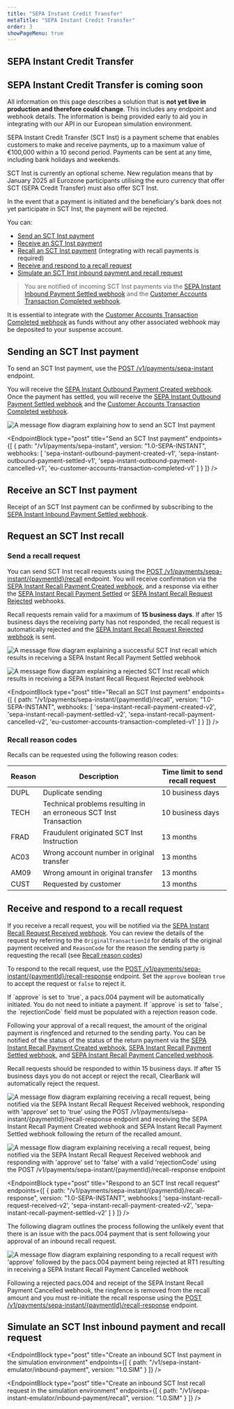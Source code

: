 ```yaml
---
title: "SEPA Instant Credit Transfer"
metaTitle: "SEPA Instant Credit Transfer"
order: 3
showPageMenu: true
---
```



## SEPA Instant Credit Transfer

<Callout colour="green">
<h2>SEPA Instant Credit Transfer is coming soon</h2><p>All information on this page describes a solution that is <strong>not yet live in production and therefore could change</strong>. This includes any endpoint and webhook details. The information is being provided early to aid you in integrating with our API in our European simulation environment.</p>
</Callout>

SEPA Instant Credit Transfer (SCT Inst) is a payment scheme that enables customers to make and receive payments, up to a maximum value of €100,000 within a 10 second period. Payments can be sent at any time, including bank holidays and weekends.

<Callout colour="blue">
<p>SCT Inst is currently an optional scheme. New regulation means that by January 2025 all Eurozone participants utilising the euro currency that offer SCT (SEPA Credit Transfer) must also offer SCT Inst.</p>
<p>In the event that a payment is initiated and the beneficiary's bank does not yet participate in SCT Inst, the payment will be rejected.</p>
</Callout>

You can:
- [Send an SCT Inst payment](#send-an-sct-inst-payment)
- [Receive an SCT Inst payment](#receive-an-sct-inst-payment)
- [Recall an SCT Inst payment](#recall-an-sct-inst-payment) (integrating with recall payments is required)
- [Receive and respond to a recall request](#receive-and-respond-to-a-recall-request)
- [Simulate an SCT Inst inbound payment and recall request](#simulate-an-sct-inst-inbound-payment-and-recall-request)
> You are notified of incoming SCT Inst payments via the [SEPA Instant Inbound Payment Settled webhook](#sepa-instant-inbound-payment-settled-webhook) and the [Customer Accounts Transaction Completed webhook](#customer-accounts-transaction-completed-webhook).

<Callout colour="blue">
It is essential to integrate with the <a href="#customer-accounts-transaction-completed-webhook">Customer Accounts Transaction Completed webhook</a> as funds without any other associated webhook may be deposited to your suspense account.
</Callout>

## Sending an SCT Inst payment

To send an SCT Inst payment, use the [POST /v1/payments/sepa-instant](#send-an-sct-inst-payment) endpoint.

You will receive the [SEPA Instant Outbound Payment Created webhook](#sepa-instant-outbound-payment-created-webhook). Once the payment has settled, you will receive the [SEPA Instant Outbound Payment Settled webhook](#sepa-instant-outbound-payment-settled-webhook) and the [Customer Accounts Transaction Completed webhook](#customer-accounts-transaction-completed-webhook).

![A message flow diagram explaining how to send an SCT Inst payment](/assets/images/sct-inst-send-payment.svg)

<EndpointBlock
  type="post"
  title="Send an SCT Inst payment"
  endpoints={[
    {
      path: "/v1/payments/sepa-instant",
      version: "1.0-SEPA-INSTANT",
      webhooks: [
        'sepa-instant-outbound-payment-created-v1',
        'sepa-instant-outbound-payment-settled-v1',
        'sepa-instant-outbound-payment-cancelled-v1',
        'eu-customer-accounts-transaction-completed-v1'
      ]
    }
  ]}
/>

<WebhookPlaceholder render='sepa-instant-outbound-payment-created-v1' />
<WebhookPlaceholder render='sepa-instant-outbound-payment-settled-v1'/>
<WebhookPlaceholder render='sepa-instant-outbound-payment-cancelled-v1' />
<WebhookPlaceholder render='eu-customer-accounts-transaction-completed-v1' />

## Receive an SCT Inst payment

Receipt of an SCT Inst payment can be confirmed by subscribing to the [SEPA Instant Inbound Payment Settled webhook](#sepa-instant-inbound-payment-settled-webhook).

<WebhookPlaceholder render='sepa-instant-inbound-payment-settled-v1' />

## Request an SCT Inst recall

### Send a recall request

You can send SCT Inst recall requests using the [POST /v1/payments/sepa-instant/{paymentId}/recall](#recall-an-sct-inst-payment) endpoint. You will receive confirmation via the [SEPA Instant Recall Payment Created webhook](#sepa-instant-recall-payment-created-webhook), and a response via either the [SEPA Instant Recall Payment Settled](#sepa-instant-recall-payment-settled-webhook) or [SEPA Instant Recall Request Rejected](#sepa-instant-recall-request-rejected-webhook) webhooks. 

Recall requests remain valid for a maximum of **15 business days**.  If after 15 business days the receiving party has not responded, the recall request is automatically rejected and the [SEPA Instant Recall Request Rejected webhook](#sepa-instant-recall-request-rejected-webhook) is sent.

![A message flow diagram explaining a successful SCT Inst recall which results in receiving a SEPA Instant Recall Payment Settled webhook](/assets/images/sct-inst-successful-recall.svg)

![A message flow diagram explaining a rejected SCT Inst recall which results in receiving a SEPA Instant Recall Request Rejected webhook](/assets/images/sct-inst-rejected-recall.svg)

<EndpointBlock
  type="post"
  title="Recall an SCT Inst payment"
  endpoints={[
    {
      path: "/v1/payments/sepa-instant/{paymentId}/recall",
      version: "1.0-SEPA-INSTANT",
      webhooks: [
        'sepa-instant-recall-payment-created-v2',
        'sepa-instant-recall-payment-settled-v2',
        'sepa-instant-recall-payment-cancelled-v2',
        'eu-customer-accounts-transaction-completed-v1'
      ]
    }
  ]}
/>

<WebhookPlaceholder render='sepa-instant-recall-payment-settled-v2' />
<WebhookPlaceholder render='sepa-instant-recall-request-rejected-v2' />

### Recall reason codes

Recalls can be requested using the following reason codes:

| Reason | Description                                                       | Time limit to send recall request |
| ------ | ----------------------------------------------------------------- | --------------------------------- |
| DUPL   | Duplicate sending                                                 | 10 business days                  |
| TECH   | Technical problems resulting in an erroneous SCT Inst Transaction | 10 business days                  |
| FRAD   | Fraudulent originated SCT Inst Instruction                        | 13 months                         |
| AC03   | Wrong account number in original transfer                         | 13 months                         |
| AM09   | Wrong amount in original transfer                                 | 13 months                         |
| CUST   | Requested by customer                                             | 13 months                         |

## Receive and respond to a recall request

If you receive a recall request, you will be notified via the [SEPA Instant Recall Request Received webhook](#sepa-instant-recall-request-received-webhook). You can review the details of the request by referring to the `OriginalTransactionId` for details of the original payment received and `ReasonCode` for the reason the sending party is requesting the recall (see [Recall reason codes](#recall-reason-codes))

To respond to the recall request, use the [POST /v1/payments/sepa-instant/{paymentId}/recall-response](#respond-to-an-sct-inst-recall-request) endpoint. Set the `approve` boolean `true` to accept the request or `false` to reject it.

<Callout colour="blue">
If `approve` is set to `true`, a pacs.004 payment will be automatically initiated. You do not need to initiate a payment.
If `approve` is set to `false`, the `rejectionCode` field must be populated with a rejection reason code.
</Callout>

Following your approval of a recall request, the amount of the original payment is ringfenced and returned to the sending party. You can be notified of the status of the status of the return payment via the [SEPA Instant Recall Payment Created webhook](#sepa-instant-recall-payment-created-webhook), [SEPA Instant Recall Payment Settled webhook](#sepa-instant-recall-payment-settled-webhook), and [SEPA Instant Recall Payment Cancelled webhook](#sepa-instant-recall-payment-cancelled-webhook).

Recall requests should be responded to within 15 business days. If after 15 business days you do not accept or reject the recall, ClearBank will automatically reject the request.

![A message flow diagram explaining receiving a recall request, being notified via the SEPA Instant Recall Request Received webhook, responding with 'approve' set to 'true' using the POST /v1/payments/sepa-instant/{paymentId}/recall-response endpoint and receiving the SEPA Instant Recall Payment Created webhook and SEPA Instant Recall Payment Settled webhook following the return of the recalled amount.](/assets/images/sct-inst-receive-recall-approved.svg)

![A message flow diagram explaining receiving a recall request, being notified via the SEPA Instant Recall Request Received webhook and responding with 'approve' set to 'false' with a valid 'rejectionCode' using the POST /v1/payments/sepa-instant/{paymentId}/recall-response endpoint](/assets/images/sct-inst-receive-recall-rejected.svg)

<WebhookPlaceholder render='sepa-instant-recall-request-received-v2' />

<EndpointBlock
  type="post"
  title="Respond to an SCT Inst recall request"
  endpoints={[
    {
      path: "/v1/payments/sepa-instant/{paymentId}/recall-response",
      version: "1.0-SEPA-INSTANT",
      webhooks:[
        'sepa-instant-recall-request-received-v2',
        'sepa-instant-recall-payment-created-v2',
        'sepa-instant-recall-payment-settled-v2'
      ]
    }
  ]}
/>

<WebhookPlaceholder render='sepa-instant-recall-payment-created-v2' />
<WebhookPlaceholder render='sepa-instant-recall-payment-settled-v2' />

The following diagram outlines the process following the unlikely event that there is an issue with the pacs.004 payment that is sent following your approval of an inbound recall request.

![A message flow diagram explaining responding to a recall request with 'approve' followed by the pacs.004 payment being rejected at RT1 resulting in receiving a SEPA Instant Recall Payment Cancelled webhook](/assets/images/sct-inst-recall-payment-cancelled.svg)

Following a rejected pacs.004 and receipt of the SEPA Instant Recall Payment Cancelled webhook, the ringfence is removed from the recall amount and you must re-initiate the recall response using the [POST /v1/payments/sepa-instant/{paymentId}/recall-response](#respond-to-an-sct-inst-recall-request) endpoint.

<WebhookPlaceholder render='sepa-instant-recall-payment-cancelled-v2' />

## Simulate an SCT Inst inbound payment and recall request

<EndpointBlock
  type="post"
  title="Create an inbound SCT Inst payment in the simulation environment"
  endpoints={[
    {
      path: "/v1/sepa-instant-emulator/inbound-payment",
      version: "1.0.SIM"
    }
  ]}
/>

<EndpointBlock
  type="post"
  title="Create an inbound SCT Inst recall request in the simulation environment"
  endpoints={[
    {
      path: "/v1/sepa-instant-emulator/inbound-payment/recall",
      version: "1.0.SIM"
    }
  ]}
/>
